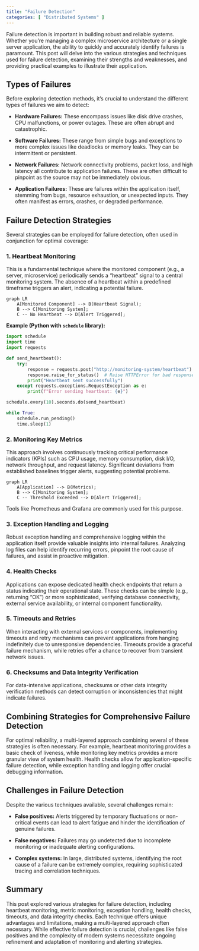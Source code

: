 ```yaml
---
title: "Failure Detection"
categories: [ "Distributed Systems" ]
---
```


Failure detection is important in building robust and reliable systems. Whether you're managing a complex microservice architecture or a single server application, the ability to quickly and accurately identify failures is paramount. This post will delve into the various strategies and techniques used for failure detection, examining their strengths and weaknesses, and providing practical examples to illustrate their application.

## Types of Failures

Before exploring detection methods, it's crucial to understand the different types of failures we aim to detect:

-   **Hardware Failures:** These encompass issues like disk drive crashes, CPU malfunctions, or power outages. These are often abrupt and catastrophic.

-   **Software Failures:** These range from simple bugs and exceptions to more complex issues like deadlocks or memory leaks. They can be intermittent or persistent.

-   **Network Failures:** Network connectivity problems, packet loss, and high latency all contribute to application failures. These are often difficult to pinpoint as the source may not be immediately obvious.

-   **Application Failures:** These are failures within the application itself, stemming from bugs, resource exhaustion, or unexpected inputs. They often manifest as errors, crashes, or degraded performance.

## Failure Detection Strategies

Several strategies can be employed for failure detection, often used in conjunction for optimal coverage:

### 1. Heartbeat Monitoring

This is a fundamental technique where the monitored component (e.g., a server, microservice) periodically sends a "heartbeat" signal to a central monitoring system. The absence of a heartbeat within a predefined timeframe triggers an alert, indicating a potential failure.

```mermaid
graph LR
    A[Monitored Component] --> B(Heartbeat Signal);
    B --> C[Monitoring System];
    C -- No Heartbeat --> D[Alert Triggered];
```

**Example (Python with `schedule` library):**

``` python
import schedule
import time
import requests

def send_heartbeat():
    try:
        response = requests.post("http://monitoring-system/heartbeat")
        response.raise_for_status()  # Raise HTTPError for bad responses (4xx or 5xx)
        print("Heartbeat sent successfully")
    except requests.exceptions.RequestException as e:
        print(f"Error sending heartbeat: {e}")

schedule.every(10).seconds.do(send_heartbeat)

while True:
    schedule.run_pending()
    time.sleep(1)
```

### 2. Monitoring Key Metrics

This approach involves continuously tracking critical performance indicators (KPIs) such as CPU usage, memory consumption, disk I/O, network throughput, and request latency. Significant deviations from established baselines trigger alerts, suggesting potential problems.

```mermaid
graph LR
    A[Application] --> B(Metrics);
    B --> C[Monitoring System];
    C -- Threshold Exceeded --> D[Alert Triggered];
```

Tools like Prometheus and Grafana are commonly used for this purpose.

### 3. Exception Handling and Logging

Robust exception handling and comprehensive logging within the application itself provide valuable insights into internal failures. Analyzing log files can help identify recurring errors, pinpoint the root cause of failures, and assist in proactive mitigation.

### 4. Health Checks

Applications can expose dedicated health check endpoints that return a status indicating their operational state. These checks can be simple (e.g., returning "OK") or more sophisticated, verifying database connectivity, external service availability, or internal component functionality.

### 5. Timeouts and Retries

When interacting with external services or components, implementing timeouts and retry mechanisms can prevent applications from hanging indefinitely due to unresponsive dependencies. Timeouts provide a graceful failure mechanism, while retries offer a chance to recover from transient network issues.

### 6. Checksums and Data Integrity Verification

For data-intensive applications, checksums or other data integrity verification methods can detect corruption or inconsistencies that might indicate failures.

## Combining Strategies for Comprehensive Failure Detection

For optimal reliability, a multi-layered approach combining several of these strategies is often necessary. For example, heartbeat monitoring provides a basic check of liveness, while monitoring key metrics provides a more granular view of system health. Health checks allow for application-specific failure detection, while exception handling and logging offer crucial debugging information.

## Challenges in Failure Detection

Despite the various techniques available, several challenges remain:

-   **False positives:** Alerts triggered by temporary fluctuations or non-critical events can lead to alert fatigue and hinder the identification of genuine failures.

-   **False negatives:** Failures may go undetected due to incomplete monitoring or inadequate alerting configurations.

-   **Complex systems:** In large, distributed systems, identifying the root cause of a failure can be extremely complex, requiring sophisticated tracing and correlation techniques.

## Summary

This post explored various strategies for failure detection, including heartbeat monitoring, metric monitoring, exception handling, health checks, timeouts, and data integrity checks. Each technique offers unique advantages and limitations, making a multi-layered approach often necessary. While effective failure detection is crucial, challenges like false positives and the complexity of modern systems necessitate ongoing refinement and adaptation of monitoring and alerting strategies.